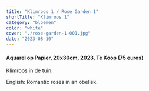 ```yaml
---
title: "Klimroos 1 / Rose Garden 1"
shortTitle: "Klimroos 1"
category: "bloemen"
color: "white"
cover: "./rose-garden-1-001.jpg"
date: "2023-08-10"
---
```

    
#### Aquarel op Papier, 20x30cm, 2023, Te Koop (75 euros)
Klimroos in de tuin.


English: Romantic roses in an obelisk.